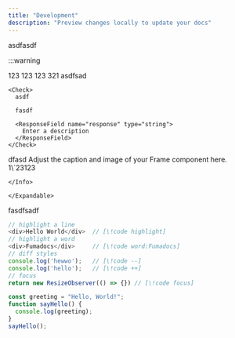 ```yaml
---
title: "Development"
description: "Preview changes locally to update your docs"
---
```


as<Tooltip tip="test">df</Tooltip>asdf

:::warning

<Fuck />

<AccordionGroup>
  <Accordion title="New Accordion" description="123" icon="sparkles">
    123
  </Accordion>
  <Accordion title="New Accordion" icon="sparkles">
    123
  </Accordion>
</AccordionGroup>

<Accordion title="New Accordion" icon="sparkles">
  
</Accordion>

<Tabs>
  <Tab title="Tab">
    123
  </Tab>
  <Tab title="Tab">
    321
  </Tab>
  <Tab title="Tab">
    
  </Tab>
</Tabs>

<Steps>
  <Step title="New Step">
    asdfsad

    <Check>
      asdf

      fasdf

      <ResponseField name="response" type="string">
        Enter a description
      </ResponseField>
    </Check>
  </Step>
  <Step title="New Step">
    dfasd
  </Step>
  <Step title="New Step">
    
  </Step>
</Steps>

<Note>
  
</Note>

<Frame>
  Adjust the caption and image of your Frame component here.
</Frame>

<Expandable title="Content">
  
</Expandable>

<Card title="New Card" icon="sparkles">
  1\`23123
</Card>

<Steps>
  <Step title="New Step">
    <Info>
      
    </Info>
  </Step>
  <Step title="New Step">
    <Expandable title="Content">
      
    </Expandable>
  </Step>
  <Step title="New Step">
    
  </Step>
</Steps>

<Card title="New Card" icon="sparkles" horizontal href="https://printy6.com" img="https://mintlify-assets.b-cdn.net/yellowstone.jpeg">
  fasdfsadf
</Card>

```typescript test.tsx {2,6-7}
// highlight a line
<div>Hello World</div>  // [\!code highlight]
// highlight a word
<div>Fumadocs</div>     // [\!code word:Fumadocs]
// diff styles
console.log('hewwo');   // [\!code --]
console.log('hello');   // [\!code ++]
// focus
return new ResizeObserver(() => {}) // [\!code focus]
```

```javascript Line Highlighting Example {1,3-5}
const greeting = "Hello, World!";
function sayHello() {
  console.log(greeting);
}
sayHello();
```